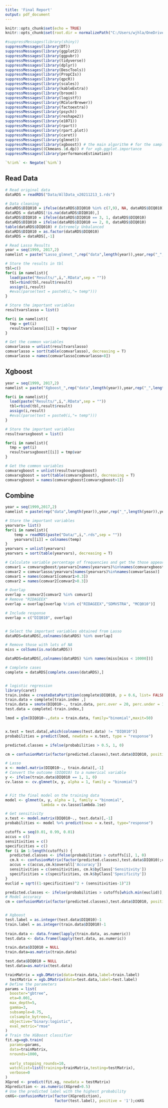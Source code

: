 ```yaml
---
title: 'Final Report'
output: pdf_document
---
```


```r
knitr::opts_chunk$set(echo = TRUE)
knitr::opts_chunk$set(root.dir = normalizePath("C:/Users/wjhla/OneDrive/Documents/UMichigan/BIOSTAT 625/Final"))
```

```r
#suppressMessages(library(shiny))
suppressMessages(library(DT))
suppressMessages(library(ggplot2))
suppressMessages(library(ggpubr))
suppressMessages(library(tidyverse))
suppressMessages(library(dplyr))
suppressMessages(library(DescTools))
suppressMessages(library(PropCIs))
suppressMessages(library(qpcR))
suppressMessages(library(scales))
suppressMessages(library(kableExtra))
suppressMessages(library(broom))
suppressMessages(library(logistf))
suppressMessages(library(RColorBrewer))
suppressMessages(library(factoextra))
suppressMessages(library(psych))
suppressMessages(library(reshape2))
suppressMessages(library(e1071))
suppressMessages(library(rpart))
suppressMessages(library(rpart.plot))
suppressMessages(library(caret))
suppressMessages(library(glmnet))
suppressMessages(library(xgboost)) # the main algorithm # for the sample dataset 
suppressMessages((Ckmeans.1d.dp)) # for xgb.ggplot.importance
suppressMessages(library(performanceEstimation))

`%!in%` <- Negate(`%in%`)
```

## Read Data
```r
# Read original data
dataRDS = readRDS("Data/AllData_v20211213_1.rds")

# Data cleaning
dataRDS$DIQ010 = ifelse(dataRDS$DIQ010 %in% c(7,9), NA, dataRDS$DIQ010)
dataRDS = dataRDS[!is.na(dataRDS$DIQ010),]
dataRDS$DIQ010 = ifelse(dataRDS$DIQ010 == 3, 1, dataRDS$DIQ010)
dataRDS$DIQ010 = ifelse(dataRDS$DIQ010 == 2, 0, dataRDS$DIQ010)
table(dataRDS$DIQ010) # Extremely Unbalanced
dataRDS$DIQ010 = as.factor(dataRDS$DIQ010)
dataRDS = dataRDS[,-1]
```

```r
# Read Lasso Results
year = seq(1999, 2017,2)
namelist = paste("Lasso_glmnet_",rep("data",length(year)),year,rep("_",length(year)),year+1,sep = "")

# Store the results in tbl
tbl=c()
for(i in namelist){
  load(paste("Results/",i,".RData",sep = ""))
  tbl=rbind(tbl,result$result)
  assign(i,result)
  #eval(parse(text = paste0(i,"= temp")))
}

# Store the important variables
resultvarslasso = list()

for(i in namelist){
  tmp = get(i)
  resultvarslasso[[i]] = tmp$var
}

# Get the common variables
comvarlasso = unlist(resultvarslasso)
comvarlasso = sort(table(comvarlasso), decreasing = T)
comvarlasso = names(comvarlasso[comvarlasso>8])
```

## Xgboost
```r
year = seq(1999, 2017,2)
namelist = paste("Xgboost_",rep("data",length(year)),year,rep("_",length(year)),year+1,sep = "")

for(i in namelist){
  load(paste("Results/",i,".RData",sep = ""))
  tbl=rbind(tbl,result$result)
  assign(i,result)
  #eval(parse(text = paste0(i,"= temp")))
}

# Store the important variables
resultvarsxgboost = list()

for(i in namelist){
  tmp = get(i)
  resultvarsxgboost[[i]] = tmp$var
}

# Get the common variables
comvarxgboost = unlist(resultvarsxgboost)
comvarxgboost = sort(table(comvarxgboost), decreasing = T)
comvarxgboost = names(comvarxgboost[comvarxgboost>1])
```

## Combine 
```r
year = seq(1999,2017,2)
namelist = paste(rep("data",length(year)),year,rep("_",length(year)),year+1,sep = "")

# Store the important variables
yearvars= list()
for(i in namelist){
    temp = readRDS(paste("Data/",i,".rds",sep = ""))
    yearvars[[i]] = colnames(temp)
}
yearvars = unlist(yearvars)
yearvars = sort(table(yearvars), decreasing = T)

# Calculate variable percentage of frequencies and get the those appears more than 30% times
comvar1 = comvarxgboost/yearvars[names(yearvars)%in%names(comvarxgboost)]
comvar2 = comvarlasso/yearvars[names(yearvars)%in%names(comvarlasso)]
comvar1 = names(comvar1[comvar1>0.3])
comvar2 = names(comvar2[comvar2>0.3])

# Overlap
overlap = comvar2[comvar2 %in% comvar1]
# Remove "RIDAGEEX"
overlap = overlap[overlap %!in% c("RIDAGEEX","SDMVSTRA", "MCQ010")]

# Include response
overlap = c("DIQ010", overlap)


# Select the important variables obtained from Lasso
dataRDS=dataRDS[,colnames(dataRDS) %in% overlap]

# Remove those with lots of NA
miss = colSums(is.na(dataRDS))

dataRDS=dataRDS[,colnames(dataRDS) %in% names(miss[miss < 10000])]

# Complete cases
complete = dataRDS[complete.cases(dataRDS),]


# logistic regression
library(caret)
train.index = createDataPartition(complete$DIQ010, p = 0.6, list= FALSE)
train.data = complete[train.index ,]
train.data = smote(DIQ010~., train.data, perc.over = 20, perc.under = 1)
test.data = complete[-train.index,]

lmod = glm(DIQ010~.,data = train.data, family="binomial",maxit=50)


x.test = test.data[,which(colnames(test.data) != "DIQ010")]
probabilities = predict(lmod, newdata = x.test, type = "response")

predicted.classes = ifelse(probabilities > 0.5, 1, 0)

cm = confusionMatrix(factor(predicted.classes),test.data$DIQ010, positive = "1");cm

# Lasso
x <- model.matrix(DIQ010~., train.data)[,-1]
# Convert the outcome (DIQ010) to a numerical variable
y <- ifelse(train.data$DIQ010 == 1, 1, 0)
cv.lasso <- cv.glmnet(x, y, alpha = 1, family = "binomial")


# Fit the final model on the training data
model <- glmnet(x, y, alpha = 1, family = "binomial",
                lambda = cv.lasso$lambda.1se)

# Get sensitivity
x.test <- model.matrix(DIQ010~., test.data)[,-1]
probabilities <- model %>% predict(newx = x.test, type="response")

cutoffs = seq(0.01, 0.99, 0.01)
accus = c()
sensitivities = c()
specificities = c()
for (i in 1:length(cutoffs)) {
  predicted.classes <- ifelse(probabilities > cutoffs[i], 1, 0)
  cm.k <- confusionMatrix(factor(predicted.classes),test.data$DIQ010);cm.k
  accus = c(accus,cm.k$overall['Accuracy'])
  sensitivities = c(sensitivities, cm.k$byClass['Sensitivity'])
  specificities = c(specificities, cm.k$byClass['Specificity'])
}
euclid = sqrt((1-specificities)^2 + (sensitivities-1)^2)

predicted.classes <- ifelse(probabilities > cutoffs[which.min(euclid)], 1, 0)
# Model accuracy
cm = confusionMatrix(factor(predicted.classes),test.data$DIQ010, positive = "1");cm


# Xgboost
test.label = as.integer(test.data$DIQ010)-1
train.label = as.integer(train.data$DIQ010)-1
  
train.data <- data.frame(lapply(train.data, as.numeric))
test.data <- data.frame(lapply(test.data, as.numeric))

train.data$DIQ010 = NULL
train.data=as.matrix(train.data)

test.data$DIQ010 = NULL
test.data=as.matrix(test.data)

trainMatrix = xgb.DMatrix(data=train.data,label=train.label)
  testMatrix = xgb.DMatrix(data=test.data,label=test.label)
# Define the parameters
params = list(
  booster="gbtree",
  eta=0.001,
  max_depth=5,
  gamma=3,
  subsample=0.75,
  colsample_bytree=1,
  objective="binary:logistic",
  eval_metric="rmse"
)
# Train the XGBoost classifier
fit.xg=xgb.train(
  params=params,
  data=trainMatrix,
  nrounds=1000,
  
  early_stopping_rounds=10,
  watchlist=list(training=trainMatrix,testing=testMatrix),
  verbose=0
)
XGpred <- predict(fit.xg, newdata = testMatrix)
XGprediction <- as.numeric(XGpred>0.5)
# Use the predicted label with the highest probability
cmXG<-confusionMatrix(factor(XGprediction),
                      factor(test.label), positive = '1');cmXG
```

